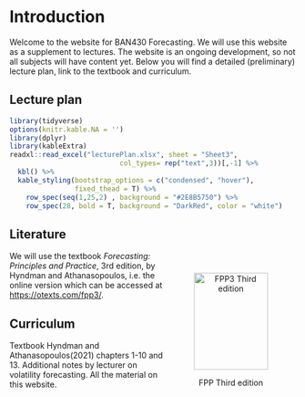 # Introduction {.unnumbered}

Welcome to the website for BAN430 Forecasting. We will use this website as a supplement to lectures. The website is an ongoing development, so not all subjects will have content yet. Below you will find a detailed (preliminary) lecture plan, link to the textbook and curriculum.

## Lecture plan

```r
library(tidyverse)
options(knitr.kable.NA = '')
library(dplyr)
library(kableExtra)
readxl::read_excel("lecturePlan.xlsx", sheet = "Sheet3",
                           col_types= rep("text",3))[,-1] %>%
  kbl() %>%
  kable_styling(bootstrap_options = c("condensed", "hover"),
                fixed_thead = T) %>%
    row_spec(seq(1,25,2) , background = "#2E8B5750") %>% 
    row_spec(28, bold = T, background = "DarkRed", color = "white")

```

## Literature

<figure style="float:right; padding:10px; text-align:center">

<img src="bilder/fpp3_front_cover.jpg" alt="FPP3 Third edition" width="130" height="170"/>

<figcaption>FPP Third edition</figcaption>

</figure>

We will use the textbook *Forecasting: Principles and Practice*, 3rd edition, by Hyndman and Athanasopoulos, i.e. the online version which can be accessed at <https://otexts.com/fpp3/>.

## Curriculum

Textbook Hyndman and Athanasopoulos(2021) chapters 1-10 and 13. Additional notes by lecturer on volatility forecasting. All the material on this website.
